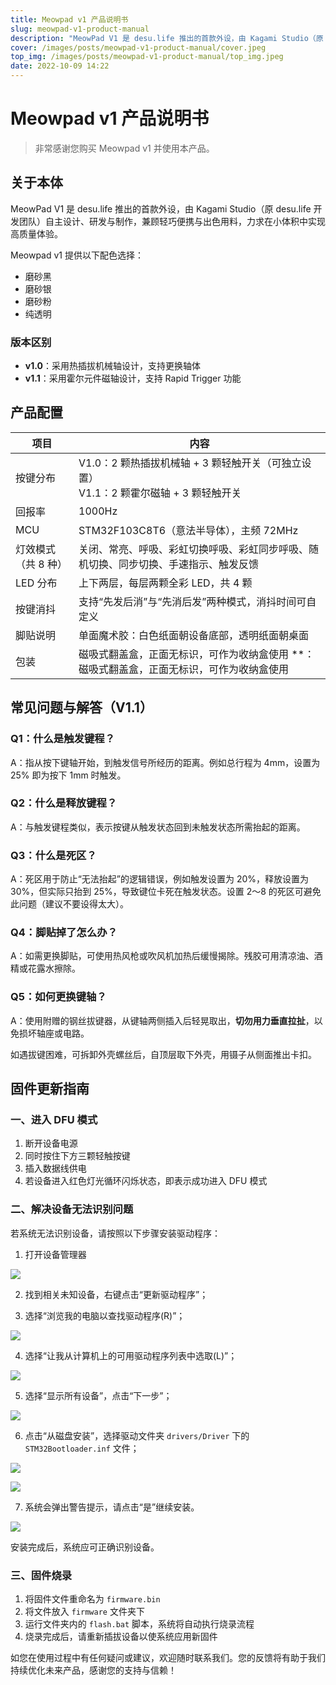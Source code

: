 ```yaml
---
title: Meowpad v1 产品说明书
slug: meowpad-v1-product-manual
description: "MeowPad V1 是 desu.life 推出的首款外设，由 Kagami Studio（原 desu.life 开发团队）自主设计、研发与制作，兼顾轻巧便携与出色用料，力求在小体积中实现高质量体验。"
cover: /images/posts/meowpad-v1-product-manual/cover.jpeg
top_img: /images/posts/meowpad-v1-product-manual/top_img.jpeg
date: 2022-10-09 14:22
---
```


# Meowpad v1 产品说明书

> 非常感谢您购买 Meowpad v1 并使用本产品。

## 关于本体

MeowPad V1 是 desu.life 推出的首款外设，由 Kagami Studio（原 desu.life 开发团队）自主设计、研发与制作，兼顾轻巧便携与出色用料，力求在小体积中实现高质量体验。

Meowpad v1 提供以下配色选择：

- 磨砂黑
- 磨砂银
- 磨砂粉
- 纯透明

### 版本区别

- **v1.0**：采用热插拔机械轴设计，支持更换轴体
- **v1.1**：采用霍尔元件磁轴设计，支持 Rapid Trigger 功能

## 产品配置

| 项目          | 内容                                                                           |
| ----------- | ---------------------------------------------------------------------------- |
| 按键分布        | V1.0：2 颗热插拔机械轴 + 3 颗轻触开关（可独立设置）<br />V1.1：2 颗霍尔磁轴 + 3 颗轻触开关                    |
| 回报率         | 1000Hz                                                                       |
| MCU         | STM32F103C8T6（意法半导体），主频 72MHz                                                |
| 灯效模式（共 8 种） | 关闭、常亮、呼吸、彩虹切换呼吸、彩虹同步呼吸、随机切换、同步切换、手速指示、触发反馈                                   |
| LED 分布      | 上下两层，每层两颗全彩 LED，共 4 颗                                                        |
| 按键消抖        | 支持“先发后消”与“先消后发”两种模式，消抖时间可自定义                                                 |
| 脚贴说明        | 单面魔术胶：白色纸面朝设备底部，透明纸面朝桌面                                                      |
| 包装          | 磁吸式翻盖盒，正面无标识，可作为收纳盒使用                             \*\*：磁吸式翻盖盒，正面无标识，可作为收纳盒使用 |


## 常见问题与解答（V1.1）

### Q1：什么是触发键程？

A：指从按下键轴开始，到触发信号所经历的距离。例如总行程为 4mm，设置为 25% 即为按下 1mm 时触发。

### Q2：什么是释放键程？

A：与触发键程类似，表示按键从触发状态回到未触发状态所需抬起的距离。

### Q3：什么是死区？

A：死区用于防止“无法抬起”的逻辑错误，例如触发设置为 20%，释放设置为 30%，但实际只抬到 25%，导致键位卡死在触发状态。设置 2～8 的死区可避免此问题（建议不要设得太大）。

### Q4：脚贴掉了怎么办？

A：如需更换脚贴，可使用热风枪或吹风机加热后缓慢揭除。残胶可用清凉油、酒精或花露水擦除。

### Q5：如何更换键轴？

A：使用附赠的钢丝拔键器，从键轴两侧插入后轻晃取出，**切勿用力垂直拉扯**，以免损坏轴座或电路。

如遇拔键困难，可拆卸外壳螺丝后，自顶层取下外壳，用镊子从侧面推出卡扣。

## 固件更新指南

### 一、进入 DFU 模式

1. 断开设备电源
2. 同时按住下方三颗轻触按键
3. 插入数据线供电
4. 若设备进入红色灯光循环闪烁状态，即表示成功进入 DFU 模式

### 二、解决设备无法识别问题

若系统无法识别设备，请按照以下步骤安装驱动程序：

1. 打开设备管理器

![](/images/posts/meowpad-v1-product-manual/1.png)

2. 找到相关未知设备，右键点击“更新驱动程序”；

3. 选择“浏览我的电脑以查找驱动程序(R)”；

![](/images/posts/meowpad-v1-product-manual/2.png)

4. 选择“让我从计算机上的可用驱动程序列表中选取(L)”；

![](/images/posts/meowpad-v1-product-manual/3.png)

5. 选择“显示所有设备”，点击“下一步”；

![](/images/posts/meowpad-v1-product-manual/4.png)

6. 点击“从磁盘安装”，选择驱动文件夹 `drivers/Driver` 下的 `STM32Bootloader.inf` 文件；

![](/images/posts/meowpad-v1-product-manual/5.png)

![](/images/posts/meowpad-v1-product-manual/6.png)

7. 系统会弹出警告提示，请点击“是”继续安装。

![](/images/posts/meowpad-v1-product-manual/7.png)

安装完成后，系统应可正确识别设备。

### 三、固件烧录

1. 将固件文件重命名为 `firmware.bin`
2. 将文件放入 `firmware` 文件夹下
3. 运行文件夹内的 `flash.bat` 脚本，系统将自动执行烧录流程
4. 烧录完成后，请重新插拔设备以使系统应用新固件


如您在使用过程中有任何疑问或建议，欢迎随时联系我们。您的反馈将有助于我们持续优化未来产品，感谢您的支持与信赖！
